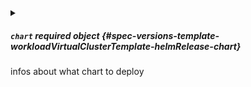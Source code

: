 


<details className="config-field" data-expandable="true">
<summary>

##### `chart` <span className="config-field-required" data-required="false">required</span> <span className="config-field-type">object</span> <span className="config-field-default"></span> <span className="config-field-enum"></span> {#spec-versions-template-workloadVirtualClusterTemplate-helmRelease-chart}

infos about what chart to deploy

</summary>

<PartialChartreference />


</details>


<PartialValues />
